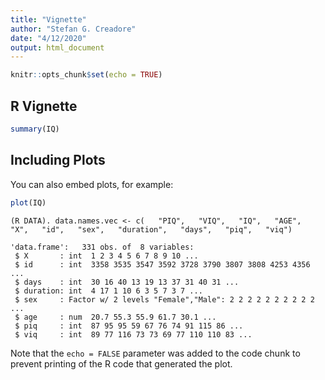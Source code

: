 ```yaml
---
title: "Vignette"
author: "Stefan G. Creadore"
date: "4/12/2020"
output: html_document
---
```


```r
knitr::opts_chunk$set(echo = TRUE)
```

## R Vignette

```r
summary(IQ)
```

## Including Plots

You can also embed plots, for example:

```r
plot(IQ)

```
```(R DATA).
data.names.vec <- c(
  "PIQ",
  "VIQ",
  "IQ",
  "AGE",
  "X",
  "id",
  "sex",
  "duration",
  "days",
  "piq",
  "viq")
```

```str(IQ)
'data.frame':	331 obs. of  8 variables:
 $ X       : int  1 2 3 4 5 6 7 8 9 10 ...
 $ id      : int  3358 3535 3547 3592 3728 3790 3807 3808 4253 4356 ...
 $ days    : int  30 16 40 13 19 13 37 31 40 31 ...
 $ duration: int  4 17 1 10 6 3 5 7 3 7 ...
 $ sex     : Factor w/ 2 levels "Female","Male": 2 2 2 2 2 2 2 2 2 2 ...
 $ age     : num  20.7 55.3 55.9 61.7 30.1 ...
 $ piq     : int  87 95 95 59 67 76 74 91 115 86 ...
 $ viq     : int  89 77 116 73 73 69 77 110 110 83 ...
```


Note that the `echo = FALSE` parameter was added to the code chunk to prevent printing of the R code that generated the plot.
